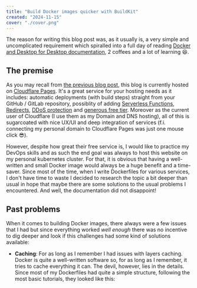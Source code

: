 ```yaml
---
title: "Build Docker images quicker with BuildKit"
created: "2024-11-15"
cover: "./cover.png"
---
```


The reason for writing this blog post was, as it usually is, a very simple and uncomplicated requirement which spiralled into a full day of reading [Docker and Desktop for Desktop documentation](https://docs.docker.com/), 2 coffees and a lot of learning :laughing:.

## The premise

As you may recall from [the previous blog post](/articles/welcome-to-my-new-blog/), this blog is currently hosted on [Cloudflare Pages](https://pages.cloudflare.com/). It's a great service for your hosting needs as it includes: automatic deployments (with build steps) straight from your GitHub / GitLab repository, possiblity of adding [Serverless Functions](https://developers.cloudflare.com/pages/functions/), [Redirects](https://developers.cloudflare.com/pages/configuration/redirects/), [DDoS protection](https://www.cloudflare.com/ddos/) and [generous free tier](https://developers.cloudflare.com/pages/platform/limits/). Moreover as the current user of Cloudflare (I use them as my Domain and DNS hosting), all of this is sugarcoated with nice UX/UI and deep integration of services (f.i. connecting my personal domain to Cloudflare Pages was just one mouse click :sunglasses:).

However, despite how great their free service is, I would like to practice my DevOps skills and as such the end goal was always to host this website on my personal kubernetes cluster. For that, it is obvious that having a well-written and small Docker image would always be a huge benefit and a time-saver. Since most of the time, when I write Dockerfiles for various services, I don't have time to waste I decided to research the topic a bit deeper than usual in hope that maybe there are some solutions to the usual problems I encountered. And well, the documentation did not disappoint!

## Past problems

When it comes to building Docker images, there always were a few issues that I had but since everything worked _well enough_ there was no incentive to dig deeper and look if this challenges had some kind of solutions available:
- **Caching**: For as long as I remember I had issues with layers caching. Docker is quite a well-written software so, for as long as I remember, it tries to cache everything it can. The devil, however, lies in the details. Since most of my Dockerfiles had quite a simple structure, following the most basic tutorials, they looked like this:

```Dockerfile
```